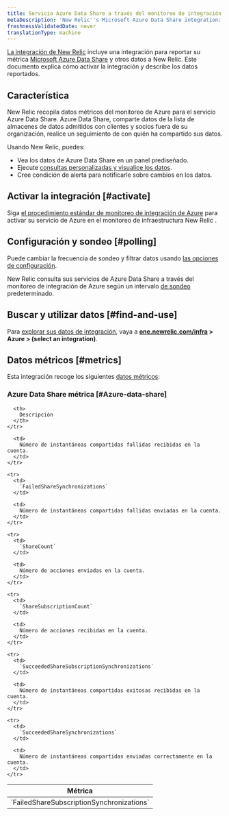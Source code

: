 ```yaml
---
title: Servicio Azure Data Share a través del monitoreo de integración de Azure
metaDescription: 'New Relic''s Microsoft Azure Data Share integration: what data it reports and how to enable it.'
freshnessValidatedDate: never
translationType: machine
---
```


[La integración de New Relic](/docs/infrastructure/integrations-getting-started/getting-started/introduction-infrastructure-integrations) incluye una integración para reportar su métrica [Microsoft Azure Data Share](https://azure.microsoft.com/en-us/products/data-share/) y otros datos a New Relic. Este documento explica cómo activar la integración y describe los datos reportados.

## Característica

New Relic recopila datos métricos del monitoreo de Azure para el servicio Azure Data Share. Azure Data Share, comparte datos de la lista de almacenes de datos admitidos con clientes y socios fuera de su organización, realice un seguimiento de con quién ha compartido sus datos.

Usando New Relic, puedes:

* Vea los datos de Azure Data Share en un panel prediseñado.
* Ejecute [consultas personalizadas y visualice los datos](/docs/infrastructure/integrations-getting-started/getting-started/use-integration-data-new-relic-insights).
* Cree condición de alerta para notificarle sobre cambios en los datos.

## Activar la integración [#activate]

Siga [el procedimiento estándar de monitoreo de integración de Azure](/docs/infrastructure/microsoft-azure-integrations/azure-integrations-list/azure-monitor) para activar su servicio de Azure en el monitoreo de infraestructura New Relic .

## Configuración y sondeo [#polling]

Puede cambiar la frecuencia de sondeo y filtrar datos usando [las opciones de configuración](/docs/infrastructure/microsoft-azure-integrations/azure-integrations-list/azure-monitor/#settings).

New Relic consulta sus servicios de Azure Data Share a través del monitoreo de integración de Azure según un intervalo [de sondeo](/docs/infrastructure/microsoft-azure-integrations/azure-integrations-list/azure-monitor/#settings) predeterminado.

## Buscar y utilizar datos [#find-and-use]

Para [explorar sus datos de integración](/docs/infrastructure/integrations/find-use-infrastructure-integration-data), vaya a <DNT>**[one.newrelic.com/infra](https://one.newrelic.com/infra) > Azure > (select an integration)**</DNT>.

## Datos métricos [#metrics]

Esta integración recoge los siguientes [datos métricos](/docs/infrastructure/integrations-getting-started/getting-started/understand-integration-data-data-types#metric):

### Azure Data Share métrica [#Azure-data-share]

<table>
  <thead>
    <tr>
      <th style={{ width: "300px" }}>
        Métrica
      </th>

      <th>
        Descripción
      </th>
    </tr>
  </thead>

  <tbody>
    <tr>
      <td>
        `FailedShareSubscriptionSynchronizations`
      </td>

      <td>
        Número de instantáneas compartidas fallidas recibidas en la cuenta.
      </td>
    </tr>

    <tr>
      <td>
        `FailedShareSynchronizations`
      </td>

      <td>
        Número de instantáneas compartidas fallidas enviadas en la cuenta.
      </td>
    </tr>

    <tr>
      <td>
        `ShareCount`
      </td>

      <td>
        Número de acciones enviadas en la cuenta.
      </td>
    </tr>

    <tr>
      <td>
        `ShareSubscriptionCount`
      </td>

      <td>
        Número de acciones recibidas en la cuenta.
      </td>
    </tr>

    <tr>
      <td>
        `SucceededShareSubscriptionSynchronizations`
      </td>

      <td>
        Número de instantáneas compartidas exitosas recibidas en la cuenta.
      </td>
    </tr>

    <tr>
      <td>
        `SucceededShareSynchronizations`
      </td>

      <td>
        Número de instantáneas compartidas enviadas correctamente en la cuenta.
      </td>
    </tr>
  </tbody>
</table>
